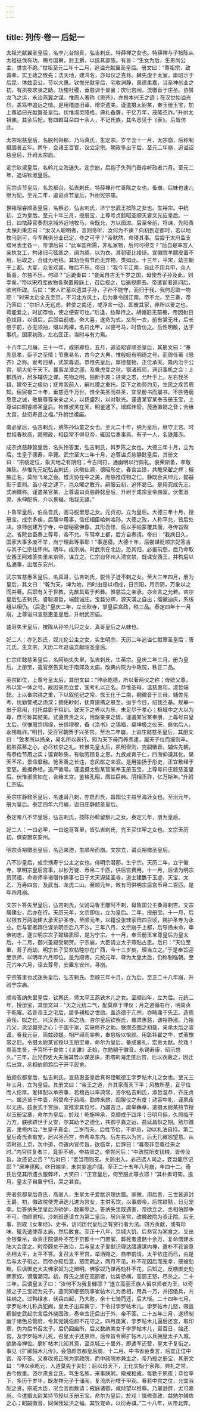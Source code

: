 ```yaml
---
---
---
```

title: 列传·卷一 后妃一
---

太祖光献翼圣皇后，名孛儿台旭真，弘吉剌氏，特薛禅之女也。特薛禅与子按陈从太祖征伐有功，赐号国舅，封王爵，以统其部族。有旨：“生女为后，生男尚公主，世世不绝。”世祖至元二年十二月，追谥光献翼圣皇后。册文曰：“尊祖宗，致诚孝，实王政之攸先；法天地，建鸿名，亦母仪之克称。肆先虔于太室，庸昭示于后昆，体兹至公，节以大惠。钦惟光献皇后，宅收渊静，禀德柔嘉，当圣神创业之初，有夙夜求贤之助。功施社稷，垂慈训于景襄；庆衍宫闱，流徽音于庄圣。协赞龙飞之运，永诒燕翼之谋。惟周人著称《思齐》，亦推本兴王之迹；在汉世始谥光烈，盖笃申追远之情。是用稽迪旧章，增崇遗美。谨遣摄太尉某，奉玉册玉宝，加上尊谥曰光献翼圣皇后。伏惟淑灵降格，典礼备膺，于亿万年，茂隆丕祚。”升祔太祖庙。其余后妃，有四斡耳朵四十余人，不记氏族，其名悉见于《表》。后皆仿此。

太宗昭慈皇后，名脱列哥那，乃马真氏，生定宗。岁辛丑十一月，太宗崩，后称制摄国者五年。丙午，会诸王百官，议立定宗。朝政多出于后。至元二年崩，追谥诏慈皇后，升祔太宗庙。

定宗钦淑皇后，名斡兀立海迷失。定宗崩，后抱子失列门垂帘听政者六月。至元二年，追谥钦淑皇后。

宪宗贞节皇后，名忽都台，弘吉剌氏，特薛禅孙忙哥陈之女也，蚤崩，后妹也速儿继为妃。至元二年，追谥贞节皇后，升祔宪宗庙。

世祖昭睿顺圣皇后，名察必，弘吉剌氏，济宁忠武王按陈之女也。生裕宗。中统初，立为皇后。至元十年三月，授册宝，上尊号贞懿昭圣顺天睿文光应皇后。一日，四怯薛官奏割京城外近地牧马，帝既允，方以图进。后至帝前，将谏，先阳责太保刘秉忠曰：“汝汉人聪明者，言则帝听，汝何为不谏？向初到定都时，若以地牧马则可，今军蘸俱分业已定，夺之可乎？”帝默然，命寝其事。后尝于太府监支缯帛表里各一，帝谓后曰：“此军国所需，非私家物，后何可得支？”后自是率宫人亲执女工，拘诸旧弓弦练之，缉为绸，以为衣，其韧密比绫绮。宣徽院羊臑皮置不用，后取之，合缝为地毯。其劝俭有节而无弃物，类如此。十三年，平宋，幼主朝于上都。大宴，众皆欢甚，唯后不乐。帝曰：“我今平江南，自此不用兵甲，众人皆喜，尔独不乐，何耶？”后跪奏曰：“妾闻自古无千岁之国，毋使吾子孙及此，则幸矣。”帝以宋府库故物各聚置殿庭上，召后视之，后遍视即去。帝遣宦者追问后，欲何所取。后曰：“宋人贮蓄以遗其子孙，子孙不能守，而归于我，我何忍取一物耶！”时宋太后全氏至京，不习北方风土，后为奏令回江南。帝不允，至三奏，帝乃答曰：“尔妇人无远虑，若使之南还，或浮言一动，即废其家，非所以爱之也。苟能爱之，时加存恤，使之便安可也。”后退，益厚待之。胡帽旧无前檐，帝因射日色炫目，以语后，后即益前檐。帝大喜，遂命为式。又制一衣，前有裳无衽，后长倍于前，亦无领袖，缀以两襻，名曰比甲，以便弓马，时皆仿之。后性明敏，达于事机，国家初政，左右匡正，当时与有力焉。

十八年二月崩。三十一年，成宗即位，五月，追谥昭睿顺圣皇后，其册文曰：“奉先思孝，臣子之至情；节惠易名，古今之大典。惟殷娥有明德之号，而周任著《思齐》之称。爰考旧章，式崇尊谥。恭惟先皇后，厚德载物，正位承天。隆内治于公宫，纲大伦于天下。曩事龙潜之邸，及乘虎变之秋。鄂渚班师，洞识事机之会；上都践祚，居多辅佐之谋。先物之明，独断于衷；进贤之志，允叶于上。左右我圣祖，建帝王之极功；抚育我前人，嗣社稷之重托。臣下之劝劳灼见，生民之疾苦周知。俪宸极二十年，垂慈范千万世。惟全美圣而益圣，宜显册书而屡书。不胜惓藐恳恳之诚，敬展尊尊亲亲之义，以扬盛烈，以对耿光。谨遣某官某奉玉册玉宝，上尊谥曰昭睿顺圣皇后。钦惟淑灵在天，明鉴逮下。增辉炜管，茂扬徽懿之音；合飨太宫，益衍寿昌之福。”升祔世祖庙。

南必皇后，弘吉剌氏，纳陈孙仙童之女也。至元二十年，纳为皇后，继守正宫。时世祖春秋高，颇预政，相臣常不得见帝，辄因后奏事焉。有子一人，名铁蔑赤。

成宗贞慈静懿皇后，名失怜答里，弘吉剌氏，斡罗陈之女也。大德三年十月，立为后。生皇子德寿，早薨。武宗至大三年十月，追尊谥贞慈静懿皇后，其册文曰：“宗祧定位，象天地之有阴阳；今古同符，通幽明以行典礼。哀荣斯备，孝敬兼陈。恭惟先元妃弘吉剌氏，庆毓仙源，德昭彤史。春宫主馈，共瞻采翟之辉；椒掖正名，莫际飞龙之会。惟贞协在中之美，而慈推成物之仁。静既合夫坤元，懿益彰于壸则。虽小星之逮下，岂众曜之敢齐。嗣服云初，追怀曷已。是用究成先志，式阐徽称。谨遣某官某，上尊谥曰贞慈静懿皇后，升祔于成宗皇帝殿室。伏惟淑灵，永伸配侑，介以景福，佑我无疆。”

卜鲁罕皇后，伯岳吾氏，驸马脱里思之女。元贞初，立为皇后。大德三年十月，授册宝。成宗多疾，后居中用事，信任相臣哈剌哈孙，大德之政，人称平允，皆后处决。京师创建万宁寺，中塑秘密佛像，其形丑怪，后以手帕蒙覆其面，寻传旨毁之。省院台臣奏上尊号，帝不允。车驾幸上都，后方自奏请。帝曰：“我病日久，国家大事多废不举，尚宁理此等事耶！”事遂寝。大德十年，后尝谋贬顺宗妃答吉与其子仁宗往怀州。明年，成宗崩。时武宗在北边，恐其归，必报前怨，后乃命取安西王阿难答失里来京师，谋立之。仁宗自怀州入清宫禁，既诛安西王，并构后以私通事，出居东安州。

武宗宣慈惠圣皇后，名真哥，弘吉剌氏，脱怜子迸不剌之女。至大三年四月，册为皇后，其文曰：“乾为天，坤为地，四时由是以相成，日宗阳，月宗阴，万象以之而并著。后职有关于世教，先猷具载于邦彝。惟慈旨之亲承，亦佥言之允若。咨尔皇后弘吉剌氏，睿聪淑哲，端懿诚庄。宝婺分辉，源天潢之自出；缨徽迪庆，系绂组以相仍。（后逸）”皇庆二年，立长秋寺，掌皇后宫政，秩三品。泰定四年十一月崩，上尊谥曰宣慈惠圣皇后，升祔武宗庙。

速哥失里皇后，按陈从孙哈儿只之女、真哥皇后之从妹也。

妃二人：亦乞烈氏，奴兀伦公主之女，实生明宗，天历二年追谥仁献章圣皇后；唐兀氏，生文宗，天历二年追谥文献昭圣皇后。

仁宗庄懿慈圣皇后，名阿纳失失里，弘吉剌氏，生英宗。皇庆二年三月，册为皇后，上册宝，遣官祭告天地于南郊及太庙。改典内院为中政院，秩正二品。

英宗即位，上尊号皇太后，其册文曰：“坤承乾德，所以著两仪之称；母统父尊，所以崇一体之号。故因亲而立爱，宜考礼以正名。恭惟圣母，温慈惠和，淑哲端懿。上以奉宗祧之重，下以叙伦纪之常。恢王化于二南，嗣徽音于三母。辅佐先考，忧勤警戒之虑深；拥佑眇躬，抚育提携之恩至。迨于今日，绍我丕基。规摹一出于慈闱，付托益彰于祖训。致天下之养以为乐，未足尽于孝心；极域中之大以为尊，庶可称其懿美。式遵贵贵之义，用罄亲亲之情。谨遣某官某奉册，上尊号曰皇太后。伏惟周宗绵绵，长信穆穆，备《洛书》之锡福，粲坤极之仪天。启佑后人，永锡胤祚。”明日，受百官朝贺于兴圣宫。至治二年崩，上谥庄懿慈圣皇后，其册文曰：“致孝所以扬亲，易名所以表行。矧为天下母而养弗逮，履天子位而报则丰。曷胜孺慕之心，必尽钦崇之礼。钦惟先皇太后，夙明壸则，克嗣徽音。辅佐先朝，有恭俭节用之实；诞育眇质，有劬劳顾复之恩。九族咸育于仁，四海仰遵其化。昊天不吊，景命靡融。怆圣善之长违，念风猷之未泯。是用揄扬于彤史，正宜敷绎于宝慈。爰据彝经，追严徽号。谨遣摄太慰某官某奉玉册玉宝，上尊号曰庄懿慈圣皇后。伏惟淑灵如在，合飨太宫。鉴格孔昭，膺兹巨典。阴相丕祚，亿万斯年。”升祔仁宗庙。

英宗庄静懿圣皇后，名速哥八剌，亦启烈氏，昌国公主益里海涯女也。至治元年，册为皇后。泰定四年六月崩，谥曰庄静懿圣皇后。

泰定帝八不罕皇后，弘吉剌氏，按陈孙斡留察儿之女。泰定元年，册为皇后。

妃二人：一曰必罕，一曰速哥答里，皆弘吉剌氏，兖王买住罕之女也。文宗天历初，俱安置东安州。

明宗贞裕徽圣皇后，名迈来迪，生顺帝而崩。文宗立，谥贞裕徽圣皇后。

八不沙皇后，成宗甥寿宁公主之女也。侍明宗潜邸，生宁宗。天历二年，立宁徽寺，掌明宗皇后宫事，以钞万锭、币帛二千匹，供后宫费用。十一月，后请为明宗资冥福，命帝师率诸僧作佛事七日于大天源延圣寺，道士建醮于玉虚、天宝、太乙、万寿四宫，及武当、龙虎二山。至顺元年，敕有司供明宗后宫币帛二百匹。是年四月崩。

文宗卜答失里皇后，弘吉剌氏，父驸马鲁王雕阿不剌，母鲁国公主桑哥剌吉。文宗居建业，后亦在行。天历元年，文宗即位，立为皇后。二年，授册宝。十一月，后以银五万两助建大承天护圣寺。至顺元年，以籍没张珪家田四百顷，赐护圣寺为永业。后与宦者拜住谋杀明宗后八不沙。三年八月，文宗崩于上都，后导扬末命，申帝初志，遂立明宗次子懿璘质班，是为宁宗。十一月，奉玉册玉宝尊皇后为皇太后。十二月，御兴圣殿受朝贺。宁宗崩，大臣请立太子燕贴古思。后曰：“天位至重，吾子尚幼，明宗长子妥欢帖睦尔在广西，今十三岁矣，理当立之。”于是奉旨迎至京师，以明年六月即位，是为顺帝。元统元年，尊为太皇太后，仍称制临朝。至元六年六月，诏去尊号，安置东安州，寻崩。

宁宗答里也忒迷失皇后，弘吉剌氏。至顺三年十月，立为后。至正二十八年崩，升祔宁宗庙。

顺帝答纳失里皇后，钦察氏，师太平王燕铁木儿之女。至顺四年，立为后。元统二年，授册宝，其册文曰：“天之元统二气，配莫厚于坤仪；月之道循右行，明周贞于乾曜。若昔帝王之宅后，居多辅相之世勋。盖选德于亢宗，亦畴庸于先正。造周资任、姒之化，兴汉表马、邓之功。咨尔皇后钦察氏，雍肃惠慈，谦裕静淑。乃祖乃父，夙坚翼亮之心；于国于家，实获修齐之助。朕缵丕图之初载，亲承太后之睿谟。眷我元臣，简兹硕媛。相严禘而率典，奉慈极以愉颜。用彰祎翟之华，式著旗常之旧。令摄太尉某官授以玉册宝章，命尔为皇后。备成嘉礼，宏贲太猷。於戏！嵩高生贤，予笃怀于良佐；《关雎》正始，尔勉嗣于徽音。永锡寿康，昭示悠久。”三年，后兄御史大夫唐其势以谋逆诛，弟塔剌海走匿后宫，后以衣蔽之，因迁后出宫，丞相伯颜鸩后于开平民舍。

伯颜忽都皇后，弘吉剌氏，宣慈惠圣皇后真哥侄毓德王孛罗帖木儿之女也。至元三年三月，立为皇后。其册文曰：“帝王之道，齐其家而天下平；风教所基，正乎位而人伦厚。爰择配以承宗事，若稽古以率典常。咨尔弘吉剌氏，淑哲温恭，齐庄贞一。属选贤于中壸，躬受命于慈闱。勖帅来嫔，蹈榘仪之有度；动容中礼，谨夙夜以无违。兹表式于宫庭，宜推崇其位号。乃蠲吉旦，庸举彝章，遣摄太尉某持节授以玉册宝章，命尔为皇后。於戏！乾施坤承，克顺成于四序；日明月俪，久照临于万方。朕欲跻世于乂安，尔其助予之德化，共御亨嘉之运，益延昌炽之期。勉尔徽音，聿修内治。”生皇子真金，二岁而夭。后性节俭，不妒忌，动以礼法自持。第二皇后奇氏素有宠，居兴圣西宫，帝希幸东内。后左右以为言，后无几微怨望意。从帝时巡上京，次中道，帝遣内官传旨，欲临幸，后辞曰：“暮夜非至尊往来之时。”内官往复者三，竟拒不纳，帝益贤之。帝尝问后：“中政院所支钱粮，皆传汝旨，汝还记之否？”后对曰：“妾当用则支。关防出入，必己选人司之，妾岂能尽记耶？”居坤德殿，终日端坐，未尝妄逾户阈。至正二十五年八月崩，年四十二。奇氏后见其所遗衣服弊坏，大笑曰：“正宫皇后，何至服此等衣耶！”其朴素可知。逾月，皇太子自冀宁归，哭之甚哀。

完者忽都皇后奇氏，高丽人，生皇太子爱猷识理达腊。家微，用后贵，三世皆追封王爵。初，徽政院使秃满迭儿进为宫女，主供茗饮，以事顺帝。后性颖黠，日见宠幸。后答纳失里皇后方骄妒，数箠辱之。答纳失里既遇害，帝欲立之，丞相伯颜争不可。伯颜罢相，沙剌班遂请立为第二皇后，居兴圣宫，改徽政院为资正院。后无事，则取《女孝经》、史书，访问历代皇后之有贤行者为法。四方贡献，或有珍味，辄先遣使荐太庙，然后敢食。至正十八年，京城大饥，后命官为粥食之。又出金银粟帛，命资正院使朴不花于京都十一门置冢，葬死者遗骼十余万，复命僧建水陆大会度之。时帝颇怠于政治，后与皇太子爱猷识理达腊遽谋内禅，遣朴不花谕意丞相太平，太平不答。复召太平至宫，举酒赐之，自申前请，太平依违而已，由是后与太子衔之。而帝亦知后意，怒而疏之，两月不见。朴不花因后而宠幸，既被劾黜，后讽御史大夫佛家奴为之辩明。佛家奴乃谋再劾朴不花，后知之，反嗾御史劾佛家奴，谪居潮河。初，奇氏之族在高丽者，怙势骄横，高丽王怒，尽杀之。二十三年，后谓皇太子曰：“汝何不为我复雠耶？”遂立高丽王族人留京师者为王，以奇族之子三宝奴为元子。遣同知枢密院事崔帖木儿为丞相，用兵一万，并招倭兵，共往纳之。过鸭绿水，伏兵四起，乃大败，余十七骑而还，后大惭。二十四年七月，孛罗帖木儿称兵犯阙，皇太子出奔冀宁，下令讨孛罗帖木儿。孛罗帖木儿怒，嗾监察御史武起宗言后外挠国政，奏帝宜迁后出于外，帝不答。二十五年三月，遂矫制幽于诸色总管府，令其党姚伯颜不花守之。四月庚寅，孛罗帖木儿逼后还宫，取印章，伪为后书召太子。后仍回幽所，后又数纳美女于孛罗帖木儿，至百日，始还宫。及孛罗帖木儿死，召皇太子还京师，后传旨令廓扩帖木儿以兵拥皇太子入城，欲胁帝禅位。廓扩帖木儿知其意，至京城三十里外，即遣军还营，皇太子复衔之。事见《扩廓帖木儿传》。会伯颜忽都皇后崩，十二月，中书省臣奏言，后宜正位中宫，帝不答。又奏改资正院为崇政院，而中政院亦兼主之，帝乃授之册宝，其册文曰：“坤以承乾元，人道莫先于夫妇；后以母天下，王化实始于家邦。典礼之常，古今攸重。咨尔肃良合氏，笃生名族，来事朕躬。儆戒相成，每勤于夙夜；恭俭率下，多历于岁年。既发祥元子于储闱，复流庆孙枝于甲观。眷若中宫之位，允宜淑配之贤。宗戚大臣，况佥言而敷请；掖庭诸御，咸倾望以推尊。乃屡逊辞，尤可嘉尚。今遣摄太尉某持节授以玉册玉宝，命尔为皇后。於戏！慎修壸政，益勉尔辅佐之心；昭嗣徽音，同保我延洪之福。其钦宠命，以衍寿祺。”二十八年，从帝北奔。

